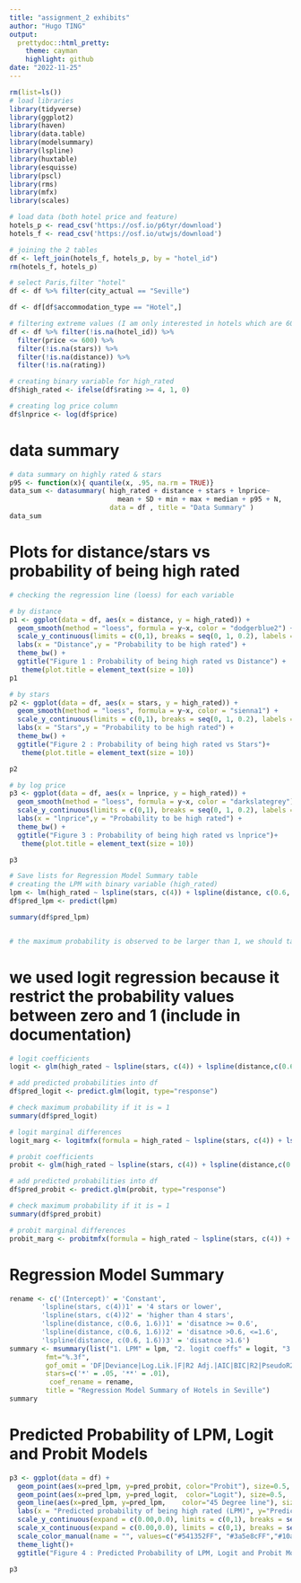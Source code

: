 ```yaml
---
title: "assignment_2 exhibits"
author: "Hugo TING"
output:   
  prettydoc::html_pretty:
    theme: cayman
    highlight: github
date: "2022-11-25"
---
```


```r
rm(list=ls())
# load libraries
library(tidyverse)
library(ggplot2)
library(haven)
library(data.table)
library(modelsummary)
library(lspline)
library(huxtable)
library(esquisse)
library(pscl)
library(rms)
library(mfx)
library(scales)
```

```r
# load data (both hotel price and feature)
hotels_p <- read_csv('https://osf.io/p6tyr/download')
hotels_f <- read_csv('https://osf.io/utwjs/download')
```

```r
# joining the 2 tables
df <- left_join(hotels_f, hotels_p, by = "hotel_id")
rm(hotels_f, hotels_p)
```

```r
# select Paris,filter "hotel"
df <- df %>% filter(city_actual == "Seville")

df <- df[df$accommodation_type == "Hotel",]

# filtering extreme values (I am only interested in hotels which are 600 or cheaper)
df <- df %>% filter(!is.na(hotel_id)) %>% 
  filter(price <= 600) %>% 
  filter(!is.na(stars)) %>% 
  filter(!is.na(distance)) %>% 
  filter(!is.na(rating))

# creating binary variable for high_rated
df$high_rated <- ifelse(df$rating >= 4, 1, 0)

# creating log price column
df$lnprice <- log(df$price)
```

# data summary
```r
# data summary on highly rated & stars
p95 <- function(x){ quantile(x, .95, na.rm = TRUE)}
data_sum <- datasummary( high_rated + distance + stars + lnprice~ 
                           mean + SD + min + max + median + p95 + N, 
                         data = df , title = "Data Summary" )
data_sum
```

# Plots for distance/stars vs probability of being high rated
```r
# checking the regression line (loess) for each variable

# by distance
p1 <- ggplot(data = df, aes(x = distance, y = high_rated)) +
  geom_smooth(method = "loess", formula = y~x, color = "dodgerblue2") +
  scale_y_continuous(limits = c(0,1), breaks = seq(0, 1, 0.2), labels = scales::percent) +
  labs(x = "Distance",y = "Probability to be high rated") +
  theme_bw() +
  ggtitle("Figure 1 : Probability of being high rated vs Distance") +
   theme(plot.title = element_text(size = 10))
p1

# by stars
p2 <- ggplot(data = df, aes(x = stars, y = high_rated)) +
  geom_smooth(method = "loess", formula = y~x, color = "sienna1") +
  scale_y_continuous(limits = c(0,1), breaks = seq(0, 1, 0.2), labels = scales::percent) +
  labs(x = "Stars",y = "Probability to be high rated") +
  theme_bw() +
  ggtitle("Figure 2 : Probability of being high rated vs Stars")+
   theme(plot.title = element_text(size = 10))

p2

# by log price
p3 <- ggplot(data = df, aes(x = lnprice, y = high_rated)) +
  geom_smooth(method = "loess", formula = y~x, color = "darkslategrey") +
  scale_y_continuous(limits = c(0,1), breaks = seq(0, 1, 0.2), labels = scales::percent) +
  labs(x = "lnprice",y = "Probability to be high rated") +
  theme_bw() +
  ggtitle("Figure 3 : Probability of being high rated vs lnprice")+
   theme(plot.title = element_text(size = 10))

p3
```

```r
# Save lists for Regression Model Summary table
# creating the LPM with binary variable (high_rated)
lpm <- lm(high_rated ~ lspline(stars, c(4)) + lspline(distance, c(0.6, 1.6)) + lnprice, data = df)
df$pred_lpm <- predict(lpm)

summary(df$pred_lpm)


# the maximum probability is observed to be larger than 1, we should take logit and probit to predict the values for the data
```
# we used logit regression because it restrict the probability values between zero and 1 (include in documentation)
```r
# logit coefficients
logit <- glm(high_rated ~ lspline(stars, c(4)) + lspline(distance,c(0.6, 1.6))+ lnprice, data=df, family='binomial'(link = "logit"))

# add predicted probabilities into df
df$pred_logit <- predict.glm(logit, type="response")

# check maximum probability if it is = 1
summary(df$pred_logit)

# logit marginal differences
logit_marg <- logitmfx(formula = high_rated ~ lspline(stars, c(4)) + lspline(distance,c(0.6, 1.6)) + lnprice, data=df, atmean=FALSE)

# probit coefficients
probit <- glm(high_rated ~ lspline(stars, c(4)) + lspline(distance,c(0.6, 1.6))+ lnprice, data=df, family=binomial(link="probit"))

# add predicted probabilities into df
df$pred_probit <- predict.glm(probit, type="response")

# check maximum probability if it is = 1
summary(df$pred_probit)

# probit marginal differences
probit_marg <- probitmfx(formula = high_rated ~ lspline(stars, c(4)) + lspline(distance,c(0.6, 1.6))+ lnprice, data=df, atmean=F)
```

# Regression Model Summary
```r
rename <- c('(Intercept)' = 'Constant',
        'lspline(stars, c(4))1' = '4 stars or lower',
        'lspline(stars, c(4))2' = 'higher than 4 stars',
        'lspline(distance, c(0.6, 1.6))1' = 'disatnce >= 0.6',
        'lspline(distance, c(0.6, 1.6))2' = 'disatnce >0.6, <=1.6',
        'lspline(distance, c(0.6, 1.6))3' = 'disatnce >1.6')
summary <- msummary(list("1. LPM" = lpm, "2. logit coeffs" = logit, "3. logit marg" = logit_marg, "4. probit" = probit, "5. probit marg" = probit_marg),
         fmt="%.3f",
         gof_omit = 'DF|Deviance|Log.Lik.|F|R2 Adj.|AIC|BIC|R2|PseudoR2',
         stars=c('*' = .05, '**' = .01),
          coef_rename = rename,
         title = "Regression Model Summary of Hotels in Seville")
summary
```

# Predicted Probability of LPM, Logit and Probit Models
```r
p3 <- ggplot(data = df) +
  geom_point(aes(x=pred_lpm, y=pred_probit, color="Probit"), size=0.5,  shape=16) +
  geom_point(aes(x=pred_lpm, y=pred_logit,  color="Logit"), size=0.5,  shape=16) +
  geom_line(aes(x=pred_lpm, y=pred_lpm,    color="45 Degree line"), size=0.5) +
  labs(x = "Predicted probability of being high rated (LPM)", y="Predicted probability")+
  scale_y_continuous(expand = c(0.00,0.0), limits = c(0,1), breaks = seq(0,1,0.2)) +
  scale_x_continuous(expand = c(0.00,0.0), limits = c(0,1), breaks = seq(0,1,0.2)) +
  scale_color_manual(name = "", values=c("#541352FF", "#3a5e8cFF","#10a53dFF")) +
  theme_light()+
  ggtitle("Figure 4 : Predicted Probability of LPM, Logit and Probit Models")
  
p3
```





